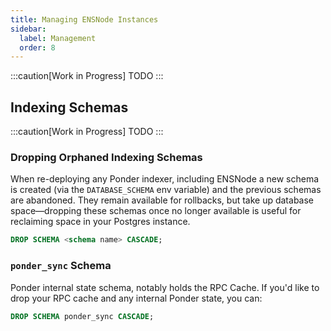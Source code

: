 ```yaml
---
title: Managing ENSNode Instances
sidebar:
  label: Management
  order: 8
---
```


:::caution[Work in Progress]
TODO
:::

## Indexing Schemas

:::caution[Work in Progress]
TODO
:::

### Dropping Orphaned Indexing Schemas

When re-deploying any Ponder indexer, including ENSNode a new schema is created (via the `DATABASE_SCHEMA` env variable) and the previous schemas are abandoned. They remain available for rollbacks, but take up database space—dropping these schemas once no longer available is useful for reclaiming space in your Postgres instance.

```sql
DROP SCHEMA <schema name> CASCADE;
```

### `ponder_sync` Schema

Ponder internal state schema, notably holds the RPC Cache. If you'd like to drop your RPC cache and any internal Ponder state, you can:

```sql
DROP SCHEMA ponder_sync CASCADE;
```
